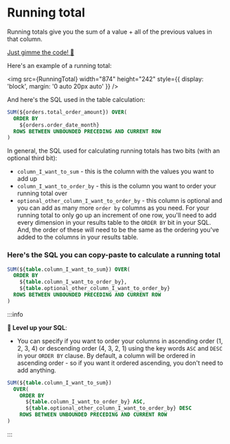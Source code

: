 
# Running total

Running totals give you the sum of a value + all of the previous values in that column.

[Just gimme the code! 👾](#-heres-the-sql-you-can-copy-paste-to-calculate-the-percent-of-the-previous-value)

Here's an example of a running total:

<img
  src={RunningTotal}
  width="874"
  height="242"
  style={{ display: 'block', margin: '0 auto 20px auto' }}
/>

And here's the SQL used in the table calculation:

```sql
SUM(${orders.total_order_amount}) OVER(
  ORDER BY
    ${orders.order_date_month}
  ROWS BETWEEN UNBOUNDED PRECEDING AND CURRENT ROW
)
```

In general, the SQL used for calculating running totals has two bits (with an optional third bit):

- `column_I_want_to_sum` - this is the column with the values you want to add up
- `column_I_want_to_order_by` - this is the column you want to order your running total over
- `optional_other_column_I_want_to_order_by` - this column is optional and you can add as many more `order by` columns as you need. For your running total to only go up an increment of one row, you'll need to add every dimension in your results table to the `ORDER BY` bit in your SQL. And, the order of these will need to be the same as the ordering you've added to the columns in your results table.

### Here's the SQL you can copy-paste to calculate a running total

```sql
SUM(${table.column_I_want_to_sum}) OVER(
  ORDER BY
    ${table.column_I_want_to_order_by},
    ${table.optional_other_column_I_want_to_order_by}
  ROWS BETWEEN UNBOUNDED PRECEDING AND CURRENT ROW
)
```

:::info

**💎 Level up your SQL**:

- You can specify if you want to order your columns in ascending order (1, 2, 3, 4) or descending order (4, 3, 2, 1) using the key words `ASC` and `DESC` in your `ORDER BY` clause.
  By default, a column will be ordered in ascending order - so if you want it ordered ascending, you don't need to add anything.

```sql
SUM(${table.column_I_want_to_sum})
  OVER(
    ORDER BY
      ${table.column_I_want_to_order_by} ASC,
      ${table.optional_other_column_I_want_to_order_by} DESC
    ROWS BETWEEN UNBOUNDED PRECEDING AND CURRENT ROW
)
```

:::
